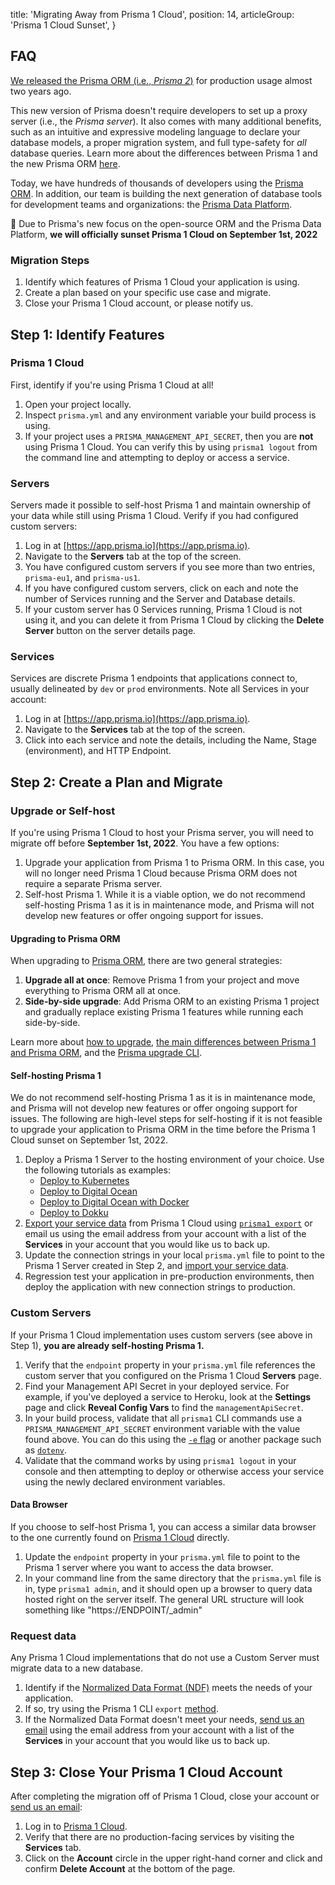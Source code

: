   title: 'Migrating Away from Prisma 1 Cloud',
  position: 14,
  articleGroup: 'Prisma 1 Cloud Sunset',
}

## FAQ

[We released the Prisma ORM (i.e., _Prisma 2_)](https://www.prisma.io/blog/announcing-prisma-2-n0v98rzc8br1) for production usage almost two years ago.

This new version of Prisma doesn't require developers to set up a proxy server (i.e., the _Prisma server_). It also comes with many additional benefits, such as an intuitive and expressive modeling language to declare your database models, a proper migration system, and full type-safety for _all_ database queries. Learn more about the differences between Prisma 1 and the new Prisma ORM [here](https://www.prisma.io/docs/guides/upgrade-guides/upgrade-from-prisma-1/how-to-upgrade#main-differences-between-prisma-1-and-prisma-2).

Today, we have hundreds of thousands of developers using the [Prisma ORM](https://www.prisma.io/). In addition, our team is building the next generation of database tools for development teams and organizations: the [Prisma Data Platform](https://www.prisma.io/dataplatform).

🚨 Due to Prisma's new focus on the open-source ORM and the Prisma Data Platform, **we will officially sunset Prisma 1 Cloud on September 1st, 2022**

### Migration Steps

1. Identify which features of Prisma 1 Cloud your application is using.
2. Create a plan based on your specific use case and migrate.
3. Close your Prisma 1 Cloud account, or please notify us.

## Step 1: Identify Features

### Prisma 1 Cloud

First, identify if you're using Prisma 1 Cloud at all!

1. Open your project locally.
2. Inspect `prisma.yml` and any environment variable your build process is using.
3. If your project uses a `PRISMA_MANAGEMENT_API_SECRET`, then you are **not** using Prisma 1 Cloud. You can verify this by using `prisma1 logout` from the command line and attempting to deploy or access a service.

### Servers

Servers made it possible to self-host Prisma 1 and maintain ownership of your data while still using Prisma 1 Cloud. Verify if you had configured custom servers:

1. Log in at [https://app.prisma.io](https://app.prisma.io).
2. Navigate to the **Servers** tab at the top of the screen.
3. You have configured custom servers if you see more than two entries, `prisma-eu1`, and `prisma-us1`.
4. If you have configured custom servers, click on each and note the number of Services running and the Server and Database details.
5. If your custom server has 0 Services running, Prisma 1 Cloud is not using it, and you can delete it from Prisma 1 Cloud by clicking the **Delete Server** button on the server details page.

### Services

Services are discrete Prisma 1 endpoints that applications connect to, usually delineated by `dev` or `prod` environments. Note all Services in your account:

1. Log in at [https://app.prisma.io](https://app.prisma.io).
2. Navigate to the **Services** tab at the top of the screen.
3. Click into each service and note the details, including the Name, Stage (environment), and HTTP Endpoint.

## Step 2: Create a Plan and Migrate

### Upgrade or Self-host

If you're using Prisma 1 Cloud to host your Prisma server, you will need to migrate off before **September 1st, 2022**. You have a few options:

1. Upgrade your application from Prisma 1 to Prisma ORM. In this case, you will no longer need Prisma 1 Cloud because Prisma ORM does not require a separate Prisma server.
2. Self-host Prisma 1. While it is a viable option, we do not recommend self-hosting Prisma 1 as it is in maintenance mode, and Prisma will not develop new features or offer ongoing support for issues.

#### Upgrading to Prisma ORM

When upgrading to [Prisma ORM](https://prisma.io), there are two general strategies:

1. **Upgrade all at once**: Remove Prisma 1 from your project and move everything to Prisma ORM all at once.
2. **Side-by-side upgrade**: Add Prisma ORM to an existing Prisma 1 project and gradually replace existing Prisma 1 features while running each side-by-side.

Learn more about [how to upgrade](https://www.prisma.io/docs/guides/upgrade-guides/upgrade-from-prisma-1/how-to-upgrade#upgrade-strategies), [the main differences between Prisma 1 and Prisma ORM](https://www.prisma.io/docs/guides/upgrade-guides/upgrade-from-prisma-1/how-to-upgrade#main-differences-between-prisma-1-and-prisma-2), and the [Prisma upgrade CLI](https://www.prisma.io/docs/guides/upgrade-guides/upgrade-from-prisma-1/how-to-upgrade#prisma-upgrade-cli).

#### Self-hosting Prisma 1

We do not recommend self-hosting Prisma 1 as it is in maintenance mode, and Prisma will not develop new features or offer ongoing support for issues. The following are high-level steps for self-hosting if it is not feasible to upgrade your application to Prisma ORM in the time before the Prisma 1 Cloud sunset on September 1st, 2022.

1. Deploy a Prisma 1 Server to the hosting environment of your choice. Use the following tutorials as examples:
   - [Deploy to Kubernetes](https://v1.prisma.io/tutorials/deploy-prisma-to-kubernetes-ct13)
   - [Deploy to Digital Ocean](https://v1.prisma.io/tutorials/deploy-prisma-to-digitalocean-ct12)
   - [Deploy to Digital Ocean with Docker](https://v1.prisma.io/tutorials/deploy-prisma-to-digitalocean-with-docker-machine-ct06)
   - [Deploy to Dokku](https://v1.prisma.io/tutorials/deploy-prisma-to-dokku-ct15)
2. [Export your service data](https://v1.prisma.io/tutorials/data-import-and-export-with-prisma-cs03) from Prisma 1 Cloud using [`prisma1 export`](https://v1.prisma.io/docs/1.34/prisma-cli-and-configuration/cli-command-reference/prisma-export-ycv2/) or email us using the email address from your account with a list of the **Services** in your account that you would like us to back up.
3. Update the connection strings in your local `prisma.yml` file to point to the Prisma 1 Server created in Step 2, and [import your service data](https://v1.prisma.io/tutorials/data-import-and-export-with-prisma-cs03).
4. Regression test your application in pre-production environments, then deploy the application with new connection strings to production.

### Custom Servers

If your Prisma 1 Cloud implementation uses custom servers (see above in Step 1), **you are already self-hosting Prisma 1.**

1. Verify that the `endpoint` property in your `prisma.yml` file references the custom server that you configured on the Prisma 1 Cloud **Servers** page.
2. Find your Management API Secret in your deployed service. For example, if you've deployed a service to Heroku, look at the **Settings** page and click **Reveal Config Vars** to find the `managementApiSecret`.
3. In your build process, validate that all `prisma1` CLI commands use a `PRISMA_MANAGEMENT_API_SECRET` environment variable with the value found above. You can do this using the [`-e` flag](https://v1.prisma.io/docs/1.34/prisma-cli-and-configuration/cli-command-reference/prisma-deploy-xcv9/#flags) or another package such as [`dotenv`](https://www.npmjs.com/package/dotenv).
4. Validate that the command works by using `prisma1 logout` in your console and then attempting to deploy or otherwise access your service using the newly declared environment variables.

#### Data Browser

If you choose to self-host Prisma 1, you can access a similar data browser to the one currently found on [Prisma 1 Cloud](https://app.prisma.io) directly.

1. Update the `endpoint` property in your `prisma.yml` file to point to the Prisma 1 server where you want to access the data browser.
2. In your command line from the same directory that the `prisma.yml` file is in, type `prisma1 admin`, and it should open up a browser to query data hosted right on the server itself. The general URL structure will look something like "https://ENDPOINT/_admin"

### Request data

Any Prisma 1 Cloud implementations that do not use a Custom Server must migrate data to a new database.

1. Identify if the [Normalized Data Format (NDF)](https://v1.prisma.io/docs/1.34/prisma-cli-and-configuration/data-import-and-export-jsw9/#normalized-data-format) meets the needs of your application.
2. If so, try using the Prisma 1 CLI  `export` [method](https://v1.prisma.io/docs/1.34/prisma-cli-and-configuration/cli-command-reference/prisma-export-ycv2/).
3. If the Normalized Data Format doesn't meet your needs, [send us an email](mailto:prisma1cloud@prisma.io) using the email address from your account with a list of the **Services** in your account that you would like us to back up.

## Step 3: Close Your Prisma 1 Cloud Account

After completing the migration off of Prisma 1 Cloud, close your account or [send us an email](mailto:prisma1cloud@prisma.io):

1. Log in to [Prisma 1 Cloud](https://app.prisma.io).
2. Verify that there are no production-facing services by visiting the **Services** tab.
3. Click on the **Account** circle in the upper right-hand corner and click and confirm **Delete Account** at the bottom of the page.